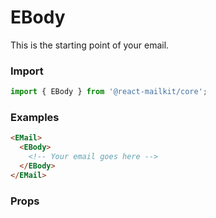 

<Meta title='Email Design System/Components/eBody' />

# EBody

This is the starting point of your email.

### Import

```js
import { EBody } from '@react-mailkit/core';
```

### Examples

```html
<EMail>
  <EBody>
    <!-- Your email goes here -->
  </EBody>
</EMail>
```

### Props

<ArgsTable of={EBody} />
